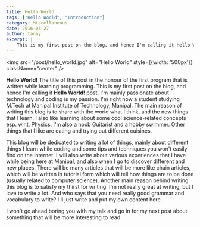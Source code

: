 ```yaml
---
title: Hello World
tags: ["Hello World", "Introduction"]
category: Miscellaneous
date: 2016-03-27
author: tanay
excerpt: |
    This is my first post on the blog, and hence I'm calling it Hello World! post. I'm mainly passionate about technology and coding is my passion. I will also write about various experiences that I have while being here at Manipal, and also when I go to discover different and new places.
---
```


<img src="/post/hello_world.jpg" alt="Hello World" style={{width: '500px'}} className="center" />

**Hello World!** The title of this post in the honour of the first
program that is written while learning programming. This is my first
post on the blog, and hence I\'m calling it **Hello World!** post. I\'m
mainly passionate about technology and coding is my passion. I\'m right
now a student studying M.Tech at Manipal Institute of Technology,
Manipal. The main reason of writing this blog is to share with the world
what I think, and the new things that I learn. I also like learning
about some cool science-related concepts esp. w.r.t. Physics. I\'m also
a noob Guitarist and a hobby swimmer. Other things that I like are
eating and trying out different cuisines.

This blog will be dedicated to writing a lot of things, mainly about
different things I learn while coding and some tips and techniques you
won\'t easily find on the internet. I will also write about various
experiences that I have while being here at Manipal, and also when I go
to discover different and new places. There will be many articles that
will be more like chain articles, which will be written in tutorial form
which will tell how things are to be done (usually related to computer
science). Another main reason behind writing this blog is to satisfy my
thirst for writing. I\'m not really great at writing, but I love to
write a lot. And who says that you need really good grammar and
vocabulary to write? I\'ll just write and put my own content here.

I won\'t go ahead boring you with my talk and go in for my next post
about something that will be more interesting to read.

<script src="https://giscus.app/client.js"
    data-repo="tanayseven/tanayseven.github.io"
    data-repo-id="MDEwOlJlcG9zaXRvcnkyOTAyNjM1OA=="
    data-category="General"
    data-category-id="DIC_kwDOAbroNs4COT7e"
    data-mapping="pathname"
    data-reactions-enabled="1"
    data-emit-metadata="1"
    data-input-position="top"
    data-theme="dark"
    data-lang="en"
    data-loading="lazy"
    crossOrigin="anonymous"
    async>
</script>

